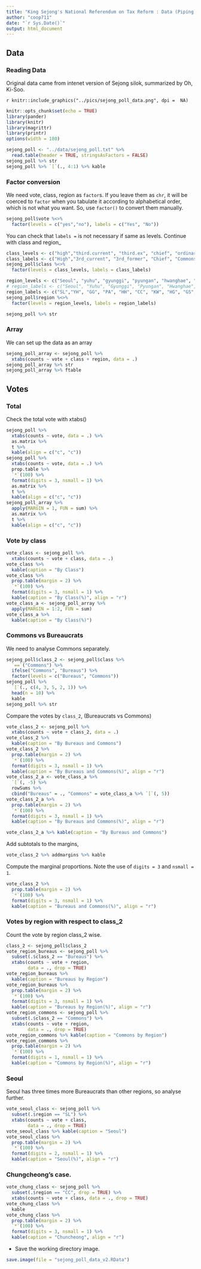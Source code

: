 ```yaml
---
title: "King Sejong's National Referendum on Tax Reform : Data (Piping)"
author: "coop711"
date: "`r Sys.Date()`"
output: html_document
---
```


## Data

### Reading Data 

Original data came from intenet version of Sejong silok, summarized by Oh, Ki-Soo.

`r knitr::include_graphics("../pics/sejong_poll_data.png", dpi =  NA)`

```r
knitr::opts_chunk$set(echo = TRUE)
library(pander)
library(knitr)
library(magrittr)
library(printr)
options(width = 180)
```

```r
sejong_poll <- "../data/sejong_poll.txt" %>% 
  read.table(header = TRUE, stringsAsFactors = FALSE)
sejong_poll %>% str
sejong_poll %>% `[`(., 4:1) %>% kable 
```

### Factor conversion

We need vote, class, region as `factor`s. If you leave them as `chr`, it will be coerced to `factor` when you tabulate it according to alphabetical order, which is not what you want. 
So, use `factor()` to convert them manually. 

```r
sejong_poll$vote %<>% 
  factor(levels = c("yes","no"), labels = c("Yes", "No"))
```

You can check that `labels = ` is not necessary if same as levels. Continue with class and region_

```r
class_levels <- c("high","third.current", "third.ex", "chief", "ordinary")
class_labels <- c("High","3rd_current", "3rd_former", "Chief", "Commons")
sejong_poll$class %<>% 
  factor(levels = class_levels, labels = class_labels)
```

```r
region_levels <- c("Seoul", "yuhu", "gyunggi", "pyungan", "hwanghae", "chungcheong", "kangwon", "hamgil", "gyungsang", "jeolla")
# region_labels <- c("Seoul", "Yuhu", "Gyunggi", "Pyungan", "Hwanghae", "Chungcheong", "Kangwon", "Hamgil", "Gyungsang", "Jeolla")
region_labels <- c("SL","YH", "GG", "PA", "HH", "CC", "KW", "HG", "GS", "JL")
sejong_poll$region %<>% 
  factor(levels = region_levels, labels = region_labels)
```

```r
sejong_poll %>% str
```

### Array

We can set up the data as an array

```r
sejong_poll_array <- sejong_poll %>% 
  xtabs(counts ~ vote + class + region, data = .)
sejong_poll_array %>% str
sejong_poll_array %>% ftable 
```
<P style = "page-break-before:always">

## Votes

### Total

Check the total vote with xtabs()

```r
sejong_poll %>% 
  xtabs(counts ~ vote, data = .) %>%
  as.matrix %>%
  t %>%
  kable(align = c("c", "c"))
sejong_poll %>% 
  xtabs(counts ~ vote, data = .) %>%
  prop.table %>%
  `*`(100) %>%
  format(digits = 3, nsmall = 1) %>%
  as.matrix %>%
  t %>%
  kable(align = c("c", "c"))
sejong_poll_array %>% 
  apply(MARGIN = 1, FUN = sum) %>%
  as.matrix %>%
  t %>%
  kable(align = c("c", "c"))
```

<P style = "page-break-before:always">

### Vote by class

```r
vote_class <- sejong_poll %>% 
  xtabs(counts ~ vote + class, data = .) 
vote_class %>%
  kable(caption = "By Class")
vote_class %>% 
  prop.table(margin = 2) %>%
  `*`(100) %>%
  format(digits = 3, nsmall = 1) %>%
  kable(caption = "By Class(%)", align = "r")
vote_class_a <- sejong_poll_array %>%
  apply(MARGIN = 1:2, FUN = sum) 
vote_class_a %>%
  kable(caption = "By Class(%)")
```

<P style = "page-break-before:always">

### Commons vs Bureaucrats

We need to analyse Commons separately. 

```r
sejong_poll$class_2 <- sejong_poll$class %>%
  `==`("Commons") %>%
  ifelse("Commons", "Bureaus") %>%
  factor(levels = c("Bureaus", "Commons"))
sejong_poll %>% 
  `[`(., c(4, 3, 5, 2, 1)) %>%
  head(n = 10) %>%
  kable
sejong_poll %>% str
```

<P style = "page-break-before:always">

Compare the votes by `class_2`,  (Bureaucrats vs Commons)

```r
vote_class_2 <- sejong_poll %>%
  xtabs(counts ~ vote + class_2, data = .)
vote_class_2 %>% 
  kable(caption = "By Bureaus and Commons")
vote_class_2 %>%
  prop.table(margin = 2) %>%
  `*`(100) %>%
  format(digits = 3, nsmall = 1) %>%
  kable(caption = "By Bureaus and Commons(%)", align = "r")
vote_class_2_a <- vote_class_a %>% 
  `[`(, -5) %>%
  rowSums %>%
  cbind("Bureaus" = ., "Commons" = vote_class_a %>% `[`(, 5))
vote_class_2_a %>% 
  prop.table(margin = 2) %>%
  `*`(100) %>%
  format(digits = 3, nsmall = 1) %>%
  kable(caption = "By Bureaus and Commons(%)", align = "r")
```

<P style = "page-break-before:always">

```r
vote_class_2_a %>% kable(caption = "By Bureaus and Commons")
```

Add subtotals to the margins, 

```r
vote_class_2 %>% addmargins %>% kable
```

Compute the marginal proportions. Note the use of `digits = 3` and `nsmall = 1`.

```r
vote_class_2 %>%
  prop.table(margin = 2) %>%
  `*`(100) %>%
  format(digits = 3, nsmall = 1) %>%
  kable(caption = "Bureaus and Commons(%)", align = "r")
```

<P style = "page-break-before:always">

### Votes by region with respect to class_2 

Count the vote by region class_2 wise.

```r
class_2 <- sejong_poll$class_2
vote_region_bureaus <- sejong_poll %>%
  subset(.$class_2 == "Bureaus") %>%
  xtabs(counts ~ vote + region,
        data = ., drop = TRUE)
vote_region_bureaus %>% 
  kable(caption = "Bureaus by Region")
vote_region_bureaus %>%
  prop.table(margin = 2) %>%
  `*`(100) %>%
  format(digits = 3, nsmall = 1) %>%
  kable(caption = "Bureaus by Region(%)", align = "r")
vote_region_commons <- sejong_poll %>%
  subset(.$class_2 == "Commons") %>%
  xtabs(counts ~ vote + region,
        data = ., drop = TRUE)
vote_region_commons %>% kable(caption = "Commons by Region")
vote_region_commons %>%
  prop.table(margin = 2) %>%
  `*`(100) %>%
  format(digits = 1, nsmall = 1) %>%
  kable(caption = "Commons by Region(%)", align = "r")
```

### Seoul

Seoul has three times more Bureaucrats than other regions, so analyse further.

```r
vote_seoul_class <- sejong_poll %>%
  subset(.$region == "SL") %>%
  xtabs(counts ~ vote + class,
        data = ., drop = TRUE)
vote_seoul_class %>% kable(caption = "Seoul")
vote_seoul_class %>% 
  prop.table(margin = 2) %>%
  `*`(100) %>%
  format(digits = 2, nsmall = 1) %>%
  kable(caption = "Seoul(%)", align = "r")
```

<P style = "page-break-before:always">

### Chungcheong's case.

```r
vote_chung_class <- sejong_poll %>%
  subset(.$region == "CC", drop = TRUE) %>%
  xtabs(counts ~ vote + class, data = ., drop = TRUE) 
vote_chung_class %>% 
  kable
vote_chung_class %>% 
  prop.table(margin = 2) %>%
  `*`(100) %>%
  format(digits = 3, nsmall = 1) %>%
  kable(caption = "Chuncheong", align = "r")
```

- Save the working directory image.

```r
save.image(file = "sejong_poll_data_v2.RData")
```


